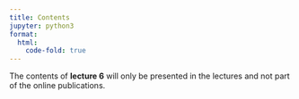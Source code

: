 ```yaml
---
title: Contents
jupyter: python3
format:
  html:
    code-fold: true
---
```


The contents of **lecture 6** will only be presented in the lectures and not part of the online publications.
